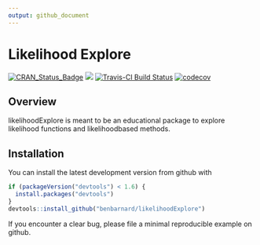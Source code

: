 ```yaml
---
output: github_document
---
```


# Likelihood Explore

[![CRAN_Status_Badge](http://www.r-pkg.org/badges/version/likelihoodExplore)](https://cran.r-project.org/package=likelihoodExplore)
[![](http://cranlogs.r-pkg.org/badges/grand-total/likelihoodExplore)](https://cran.r-project.org/package=likelihoodExplore)
[![Travis-CI Build Status](https://travis-ci.org/BenBarnard/likelihoodExplore.svg?branch=master)](https://travis-ci.org/BenBarnard/likelihoodExplore)
[![codecov](https://codecov.io/gh/BenBarnard/likelihoodExplore/branch/master/graph/badge.svg)](https://codecov.io/gh/BenBarnard/likelihoodExplore)

## Overview

likelihoodExplore is meant to be an educational package to explore likelihood functions and likelihoodbased methods.

## Installation

You can install the latest development version from github with

```r
if (packageVersion("devtools") < 1.6) {
  install.packages("devtools")
}
devtools::install_github("benbarnard/likelihoodExplore")
```

If you encounter a clear bug, please file a minimal reproducible example on github.
